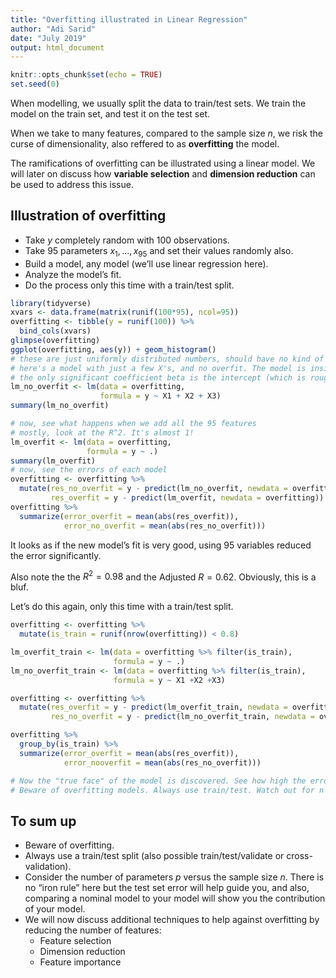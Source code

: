 ```yaml
---
title: "Overfitting illustrated in Linear Regression"
author: "Adi Sarid"
date: "July 2019"
output: html_document
---
```


```r
knitr::opts_chunk$set(echo = TRUE)
set.seed(0)
```

When modelling, we usually split the data to train/test sets.
We train the model on the train set, and test it on the test set.

When we take to many features, compared to the sample size $n$, we risk the curse of dimensionality, also reffered to as **overfitting** the model. 

The ramifications of overfitting can be illustrated using a linear model. We will later on discuss how **variable selection** and **dimension reduction** can be used to address this issue.

## Illustration of overfitting

   * Take $y$ completely random with 100 observations.
   * Take 95 parameters $x_1,\ldots,x_{95}$ and set their values randomly also.
   * Build a model, any model (we'll use linear regression here).
   * Analyze the model's fit.
   * Do the process only this time with a train/test split.
   
```r
library(tidyverse)
xvars <- data.frame(matrix(runif(100*95), ncol=95))
overfitting <- tibble(y = runif(100)) %>%
  bind_cols(xvars)
glimpse(overfitting)
ggplot(overfitting, aes(y)) + geom_histogram()
# these are just uniformly distributed numbers, should have no kind of relationship between variables
# here's a model with just a few X's, and no overfit. The model is insignificant.
# the only significant coefficient beta is the intercept (which is roughly equal to the average of y)
lm_no_overfit <- lm(data = overfitting,
                    formula = y ~ X1 + X2 + X3)
summary(lm_no_overfit)

# now, see what happens when we add all the 95 features
# mostly, look at the R^2. It's almost 1!
lm_overfit <- lm(data = overfitting,
                 formula = y ~ .)
summary(lm_overfit)
# now, see the errors of each model
overfitting <- overfitting %>% 
  mutate(res_no_overfit = y - predict(lm_no_overfit, newdata = overfitting),
         res_overfit = y - predict(lm_overfit, newdata = overfitting))
overfitting %>%
  summarize(error_overfit = mean(abs(res_overfit)),
            error_no_overfit = mean(abs(res_no_overfit)))
```

It looks as if the new model's fit is very good, using 95 variables reduced the error significantly. 

Also note the the $R^2=0.98$ and the Adjusted $R=0.62$. Obviously, this is a bluf.

Let's do this again, only this time with a train/test split.

```r
overfitting <- overfitting %>%
  mutate(is_train = runif(nrow(overfitting)) < 0.8)

lm_overfit_train <- lm(data = overfitting %>% filter(is_train),
                       formula = y ~ .)
lm_no_overfit_train <- lm(data = overfitting %>% filter(is_train),
                       formula = y ~ X1 +X2 +X3)

overfitting <- overfitting %>%
  mutate(res_overfit = y - predict(lm_overfit_train, newdata = overfitting),
         res_no_overfit = y - predict(lm_no_overfit_train, newdata = overfitting))

overfitting %>%
  group_by(is_train) %>% 
  summarize(error_overfit = mean(abs(res_overfit)),
            error_nooverfit = mean(abs(res_no_overfit)))

# Now the "true face" of the model is discovered. See how high the error rate of the test set is!
# Beware of overfitting models. Always use train/test. Watch out for n and p.
```

## To sum up

   * Beware of overfitting.
   * Always use a train/test split (also possible train/test/validate or cross-validation).
   * Consider the number of parameters $p$ versus the sample size $n$. There is no "iron rule" here but the test set error will help guide you, and also, comparing a nominal model to your model will show you the contribution of your model.
   * We will now discuss additional techniques to help against overfitting by reducing the number of features:
      * Feature selection
      * Dimension reduction
      * Feature importance
      
